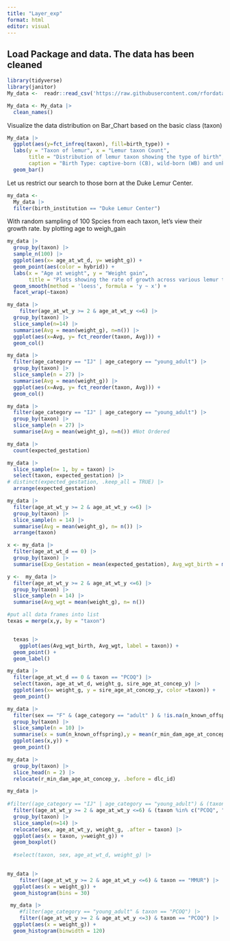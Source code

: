```yaml
---
title: "Layer_exp"
format: html
editor: visual
---
```


## Load Package and data. The data has been cleaned

```r
library(tidyverse)
library(janitor)
My_data <-  readr::read_csv('https://raw.githubusercontent.com/rfordatascience/tidytuesday/master/data/2021/2021-08-24/lemur_data.csv')

My_data <- My_data |> 
  clean_names()
```



Visualize the data distribution on Bar_Chart based on the basic class (taxon)
```r
My_data |> 
  ggplot(aes(y=fct_infreq(taxon), fill=birth_type)) +
  labs(y = "Taxon of lemur", x = "Lemur taxon Count", 
       title = "Distribution of lemur taxon showing the type of birth",
       caption = "Birth Type: captive-born (CB), wild-born (WB) and unknown (UNK)") +
  geom_bar() 
```
Let us restrict our search to those born at the Duke Lemur Center.
```r
my_data <- 
  My_data |>
  filter(birth_institution == "Duke Lemur Center")
```

With random sampling of 100 Spcies from each taxon, let's view their growth rate. by plotting age to weigh_gain 
```r
my_data |> 
  group_by(taxon) |> 
  sample_n(100) |> 
  ggplot(aes(x= age_at_wt_d, y= weight_g)) +
  geom_point(aes(color = hybrid)) +
  labs(x = "Age at weight", y = "Weight gain", 
       title = "Plots showing the rate of growth across various lemur taxon") +
  geom_smooth(method = 'loess', formula = 'y ~ x') +
  facet_wrap(~taxon)
```

```r
my_data |> 
    filter(age_at_wt_y >= 2 & age_at_wt_y <=6) |> 
  group_by(taxon) |> 
  slice_sample(n=14) |> 
  summarise(Avg = mean(weight_g), n=n()) |> 
  ggplot(aes(x=Avg, y= fct_reorder(taxon, Avg))) +
  geom_col()
```

```r
my_data |> 
  filter(age_category == "IJ" | age_category == "young_adult") |> 
  group_by(taxon) |> 
  slice_sample(n = 27) |> 
  summarise(Avg = mean(weight_g)) |> 
  ggplot(aes(x=Avg, y= fct_reorder(taxon, Avg))) +
  geom_col()

```



```r
my_data |> 
  filter(age_category == "IJ" | age_category == "young_adult") |> 
  group_by(taxon) |> 
  slice_sample(n = 27) |> 
  summarise(Avg = mean(weight_g), n=n()) #Not Ordered
```

```r
my_data |> 
  count(expected_gestation)
```

```r
my_data |> 
  slice_sample(n= 1, by = taxon) |>
  select(taxon, expected_gestation) |> 
# distinct(expected_gestation, .keep_all = TRUE) |> 
  arrange(expected_gestation)
```
```r
my_data |> 
  filter(age_at_wt_y >= 2 & age_at_wt_y <=6) |> 
  group_by(taxon) |> 
  slice_sample(n = 14) |> 
  summarise(Avg = mean(weight_g), n= n()) |> 
  arrange(taxon)
```

```r
x <- my_data |>
  filter(age_at_wt_d == 0) |>
  group_by(taxon) |> 
  summarise(Exp_Gestation = mean(expected_gestation), Avg_wgt_birth = mean(weight_g))

y <-  my_data |> 
  filter(age_at_wt_y >= 2 & age_at_wt_y <=6) |> 
  group_by(taxon) |> 
  slice_sample(n = 14) |> 
  summarise(Avg_wgt = mean(weight_g), n= n()) 

#put all data frames into list
texas = merge(x,y, by = "taxon")


  texas |> 
    ggplot(aes(Avg_wgt_birth, Avg_wgt, label = taxon)) +
  geom_point() +
  geom_label()
```


```r
my_data |> 
  filter(age_at_wt_d == 0 & taxon == "PCOQ") |> 
  select(taxon, age_at_wt_d, weight_g, sire_age_at_concep_y) |> 
  ggplot(aes(x= weight_g, y = sire_age_at_concep_y, color =taxon)) +
  geom_point()
```

```r
my_data |> 
  filter(sex == "F" & (age_category == "adult" ) & !is.na(n_known_offspring)) |> 
  group_by(taxon) |> 
  slice_sample(n = 10) |> 
  summarise(x = sum(n_known_offspring),y = mean(r_min_dam_age_at_concep_y), n=n()) |> 
  ggplot(aes(x,y)) +
  geom_point()
```

```r
my_data |> 
  group_by(taxon) |> 
  slice_head(n = 2) |> 
  relocate(r_min_dam_age_at_concep_y, .before = dlc_id)
```

```r
my_data |> 
  
#filter((age_category == "IJ" | age_category == "young_adult") & (taxon %in% c("PCOQ", "VVV", "MMUR", "GMOH")))
  filter((age_at_wt_y >= 2 & age_at_wt_y <=6) & (taxon %in% c("PCOQ", "VVV", "EMON", "OGG"))) |> 
  group_by(taxon) |> 
  slice_sample(n=14) |> 
  relocate(sex, age_at_wt_y, weight_g, .after = taxon) |> 
  ggplot(aes(x = taxon, y=weight_g)) +
  geom_boxplot()
  
  #select(taxon, sex, age_at_wt_d, weight_g) |> 
  
```



```r
my_data |> 
    filter((age_at_wt_y >= 2 & age_at_wt_y <=6) & taxon == "MMUR") |> 
  ggplot(aes(x = weight_g)) +
  geom_histogram(bins = 30)
```

```r
 my_data |> 
    #filter(age_category == "young_adult" & taxon == "PCOQ") |> 
    filter((age_at_wt_y >= 2 & age_at_wt_y <=3) & taxon == "PCOQ") |> 
  ggplot(aes(x = weight_g)) +
  geom_histogram(binwidth = 120)
```
